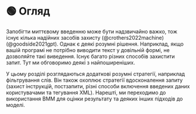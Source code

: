 
# 🟢 Огляд

Запобігти миттєвому введенню може бути надзвичайно важко, тож існує кілька надійних засобів захисту (@crothers2022machine) (@goodside2021gpt). Однак є деякі розумні рішення. Наприклад, якщо вашій програмі не потрібно виводити текст у довільній формі, не дозволяйте такі виведення. Існує багато різних способів захистити запит. Тут ми обговоримо деякі з найпоширеніших.

У цьому розділі розглядаються додаткові розумні стратегії, наприклад фільтрування слів. Він також охоплює стратегії вдосконалення запиту (захист інструкцій, постзапити, різні способи включення введених даних користувачами та тегування XML). Нарешті, ми переходимо до використання ВММ для оцінки результату та деяких інших підходів до моделі.

